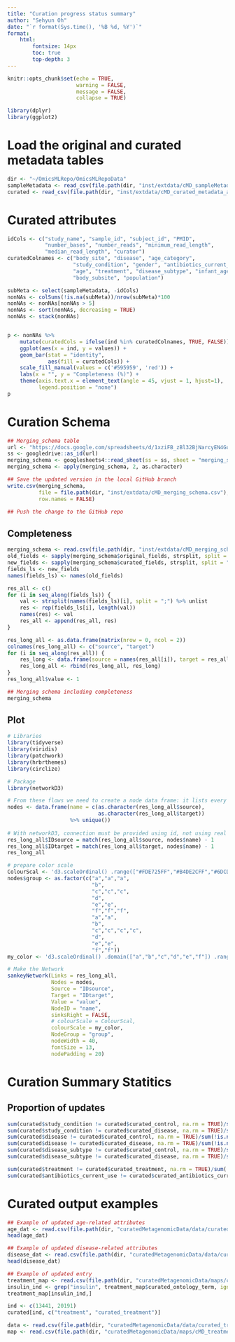 ```yaml
---
title: "Curation progress status summary"
author: "Sehyun Oh"
date: "`r format(Sys.time(), '%B %d, %Y')`"
format:
    html:
        fontsize: 14px
        toc: true
        top-depth: 3
---
```


```r
knitr::opts_chunk$set(echo = TRUE, 
                      warning = FALSE, 
                      message = FALSE, 
                      collapse = TRUE)
```

```r
library(dplyr)
library(ggplot2)
```


# Load the original and curated metadata tables
```r
dir <- "~/OmicsMLRepo/OmicsMLRepoData"
sampleMetadata <- read_csv(file.path(dir, "inst/extdata/cMD_sampleMetadata.csv"))
curated <- read_csv(file.path(dir, "inst/extdata/cMD_curated_metadata_all.csv"))
```

# Curated attributes
```r
idCols <- c("study_name", "sample_id", "subject_id", "PMID", 
            "number_bases", "number_reads", "minimum_read_length", 
            "median_read_length", "curator")
curatedColnames <- c("body_site", "disease", "age_category", 
                     "study_condition", "gender", "antibiotics_current_use",
                     "age", "treatment", "disease_subtype", "infant_age",
                     "body_subsite", "population")

subMeta <- select(sampleMetadata, -idCols)
nonNAs <- colSums(!is.na(subMeta))/nrow(subMeta)*100
nonNAs <- nonNAs[nonNAs > 5]
nonNAs <- sort(nonNAs, decreasing = TRUE)
nonNAs <- stack(nonNAs)


p <- nonNAs %>%
    mutate(curatedCols = ifelse(ind %in% curatedColnames, TRUE, FALSE)) %>%
    ggplot(aes(x = ind, y = values)) +
    geom_bar(stat = "identity",
             aes(fill = curatedCols)) +
    scale_fill_manual(values = c('#595959', 'red')) +
    labs(x = "", y = "Completeness (%)") + 
    theme(axis.text.x = element_text(angle = 45, vjust = 1, hjust=1),
          legend.position = "none")
p
```

# Curation Schema
```r
## Merging_schema table
url <- "https://docs.google.com/spreadsheets/d/1xziFB_zBl32BjNarcyEN4GupTYpPtq5aDz0GbRbWvtk/edit?usp=sharing"
ss <- googledrive::as_id(url)
merging_schema <- googlesheets4::read_sheet(ss = ss, sheet = "merging_schema")
merging_schema <- apply(merging_schema, 2, as.character)

## Save the updated version in the local GitHub branch
write.csv(merging_schema, 
          file = file.path(dir, "inst/extdata/cMD_merging_schema.csv"), 
          row.names = FALSE)

## Push the change to the GitHub repo
```

## Completeness
```r
merging_schema <- read.csv(file.path(dir, "inst/extdata/cMD_merging_schema.csv"))
old_fields <- sapply(merging_schema$original_fields, strsplit, split = ";") 
new_fields <- sapply(merging_schema$curated_fields, strsplit, split = ";")
fields_ls <- new_fields
names(fields_ls) <- names(old_fields)

res_all <- c()
for (i in seq_along(fields_ls)) {
    val <- strsplit(names(fields_ls)[i], split = ";") %>% unlist
    res <- rep(fields_ls[i], length(val))
    names(res) <- val
    res_all <- append(res_all, res)
}

res_long_all <- as.data.frame(matrix(nrow = 0, ncol = 2))
colnames(res_long_all) <- c("source", "target")
for (i in seq_along(res_all)) {
    res_long <- data.frame(source = names(res_all[i]), target = res_all[[i]])
    res_long_all <- rbind(res_long_all, res_long)
}
res_long_all$value <- 1

## Merging schema including completeness
merging_schema
```

## Plot
```r
# Libraries
library(tidyverse)
library(viridis)
library(patchwork)
library(hrbrthemes)
library(circlize)

# Package
library(networkD3)

# From these flows we need to create a node data frame: it lists every entities involved in the flow
nodes <- data.frame(name = c(as.character(res_long_all$source), 
                             as.character(res_long_all$target)) 
                    %>% unique())
 
# With networkD3, connection must be provided using id, not using real name like in the links dataframe. So we need to reformat it.
res_long_all$IDsource = match(res_long_all$source, nodes$name) - 1 
res_long_all$IDtarget = match(res_long_all$target, nodes$name) - 1
res_long_all

# prepare color scale
ColourScal <- 'd3.scaleOrdinal() .range(["#FDE725FF","#B4DE2CFF","#6DCD59FF","#35B779FF","#1F9E89FF","#26828EFF","#31688EFF","#3E4A89FF","#482878FF","#440154FF"])'
nodes$group <- as.factor(c("a","a","a",
                           "b",
                           "c","c","c",
                           "d",
                           "e","e",
                           "f","f","f",
                           "a","a",
                           "b",
                           "c","c","c","c",
                           "d",
                           "e","e",
                           "f","f"))
my_color <- 'd3.scaleOrdinal() .domain(["a","b","c","d","e","f"]) .range(["red","grey","orange","yellow","green","blue"])'

# Make the Network
sankeyNetwork(Links = res_long_all, 
              Nodes = nodes,
              Source = "IDsource", 
              Target = "IDtarget", 
              Value = "value", 
              NodeID = "name", 
              sinksRight = FALSE, 
              # colourScale = ColourScal, 
              colourScale = my_color,
              NodeGroup = "group",
              nodeWidth = 40, 
              fontSize = 13, 
              nodePadding = 20)
```


# Curation Summary Statitics
## Proportion of updates
```r
sum(curated$study_condition != curated$curated_control, na.rm = TRUE)/sum(!is.na(curated$study_condition))*100 %>% round()
sum(curated$study_condition != curated$curated_disease, na.rm = TRUE)/sum(!is.na(curated$study_condition))*100 %>% round()
sum(curated$disease != curated$curated_control, na.rm = TRUE)/sum(!is.na(curated$disease))*100 %>% round()
sum(curated$disease != curated$curated_disease, na.rm = TRUE)/sum(!is.na(curated$disease))*100 %>% round()
sum(curated$disease_subtype != curated$curated_control, na.rm = TRUE)/sum(!is.na(curated$disease_subtype))*100 %>% round()
sum(curated$disease_subtype != curated$curated_disease, na.rm = TRUE)/sum(!is.na(curated$disease_subtype))*100 %>% round()
```

```r
sum(curated$treatment != curated$curated_treatment, na.rm = TRUE)/sum(!is.na(curated$treatment))*100 %>% round()
sum(curated$antibiotics_current_use != curated$curated_antibiotics_current_use, na.rm = TRUE)/sum(!is.na(curated$antibiotics_current_use))*100 %>% round()
```






# Curated output examples
```r
## Example of updated age-related attributes
age_dat <- read.csv(file.path(dir, "curatedMetagenomicData/data/curated_age.csv"))
head(age_dat)
```

```r
## Example of updated disease-related attributes
disease_dat <- read.csv(file.path(dir, "curatedMetagenomicData/data/curated_study_condition.csv"))
head(disease_dat)
```

```r
## Example of updated entry
treatment_map <- read.csv(file.path(dir, "curatedMetagenomicData/maps/cMD_treatment_ontology.csv"))
insulin_ind <- grep("insulin", treatment_map$curated_ontology_term, ignore.case = TRUE)
treatment_map[insulin_ind,]
```

```r
ind <- c(13441, 20191)
curated[ind, c("treatment", "curated_treatment")]
```

```r
data <- read.csv(file.path(dir, "curatedMetagenomicData/data/curated_treatment.csv"))
map <- read.csv(file.path(dir, "curatedMetagenomicData/maps/cMD_treatment_ontology.csv"))
```


